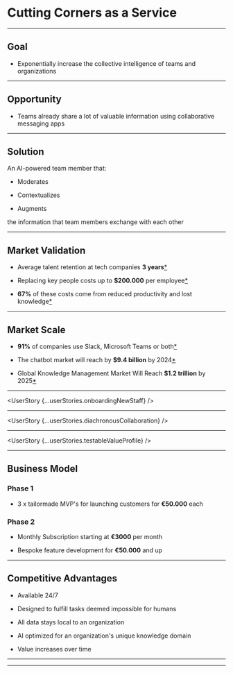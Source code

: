 
<Cover>

# Cutting Corners as a Service

</Cover>

---

<Bullets>

## Goal

+ Exponentially increase the collective intelligence of teams and organizations

</Bullets>

---

<Bullets>

## Opportunity

+ Teams already share a lot of valuable information using collaborative
messaging apps

</Bullets>

---

<Bullets>

## Solution

An AI-powered team member that:

+ Moderates

+ Contextualizes

+ Augments

the information that team members exchange with each other

</Bullets>

---

<Bullets>

## Market Validation

+ Average talent retention at tech companies **3 years**[*](https://business.linkedin.com/talent-solutions/blog/trends-and-research/2018/the-3-industries-with-the-highest-turnover-rates)

+ Replacing key people costs up to **$200.000** per employee[*](https://www.businessknowhow.com/manage/loveem/numbers.htm)

+ **67%** of these costs come from reduced productivity and lost knowledge[*](https://www.shrm.org/hr-today/news/all-things-work/pages/to-have-and-to-hold.aspx)
  
</Bullets>

---

<Bullets>

## Market Scale

+ **91%** of companies use Slack, Microsoft Teams or
both[*](https://www.computerworld.com/article/3403675/slack-or-teams-many-businesses-opt-for-both.html#:~:text=Mio%20polled%20200%20IT%20decision,hundreds%20of%20thousands%20of%20employees.&text=The%20company%20found%20that%2091,66%25%20of%20the%20organizations%20surveyed)

+ The chatbot market will reach by **$9.4
billion** by 2024[*](https://www.businessinsider.com/chatbot-market-stats-trends?r=DE&IR=T)

+ Global Knowledge Management Market Will Reach **$1.2 trillion** by 2025[*](https://www.globenewswire.com/news-release/2018/05/11/1501037/0/en/Global-Knowledge-Management-Market-Will-Reach-USD-1-232-000-million-by-2025-Zion-Market-Research.html)

</Bullets>

---

<UserStory {...userStories.onboardingNewStaff} />

---

<UserStory {...userStories.diachronousCollaboration} />


---

<UserStory {...userStories.testableValueProfile} />


---

<Bullets>

## Business Model

### Phase 1

+ 3 x tailormade MVP's for launching customers for **€50.000** each



### Phase 2 

+ Monthly Subscription starting at **€3000** per month

+ Bespoke feature development for **€50.000** and up

</Bullets>


---

<Bullets>

## Competitive Advantages

- Available 24/7

- Designed to fulfill tasks deemed impossible for humans

- All data stays local to an organization

- AI optimized for an organization's unique knowledge domain

- Value increases over time

</Bullets>

---

<CompetitionChart />

---
